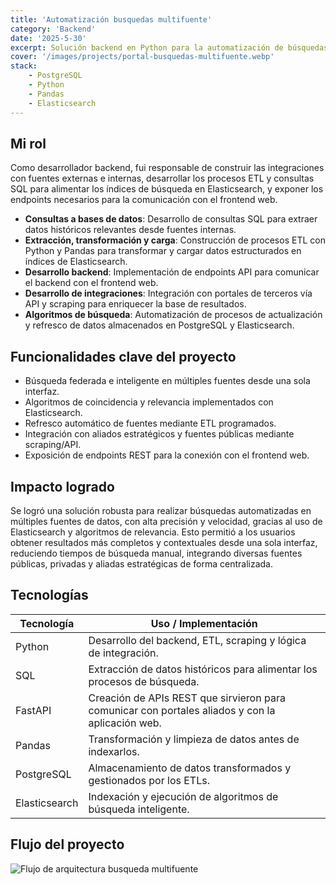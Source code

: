 ```yaml
---
title: 'Automatización busquedas multifuente'
category: 'Backend'
date: '2025-5-30'
excerpt: Solución backend en Python para la automatización de búsquedas de ítems a través de múltiples fuentes de información, incluyendo portales de terceros vía API, sitios públicos mediante Web Scraping, servicios de búsqueda OpenAI, y bases de datos internas procesadas con ETL.
cover: '/images/projects/portal-busquedas-multifuente.webp'
stack:
    - PostgreSQL
    - Python
    - Pandas
    - Elasticsearch
---
```


## Mi rol
Como desarrollador backend, fui responsable de construir las integraciones con fuentes externas e internas, desarrollar los procesos ETL y consultas SQL para alimentar los índices de 
búsqueda en Elasticsearch, y exponer los endpoints necesarios para la comunicación con el frontend web.

- **Consultas a bases de datos**: Desarrollo de consultas SQL para extraer datos históricos relevantes desde fuentes internas.
- **Extracción, transformación y carga**: Construcción de procesos ETL con Python y Pandas para transformar y cargar datos estructurados en índices de Elasticsearch.
- **Desarrollo backend**: Implementación de endpoints API para comunicar el backend con el frontend web.
- **Desarrollo de integraciones**: Integración con portales de terceros vía API y scraping para enriquecer la base de resultados.
- **Algoritmos de búsqueda**: Automatización de procesos de actualización y refresco de datos almacenados en PostgreSQL y Elasticsearch.

## Funcionalidades clave del proyecto
- Búsqueda federada e inteligente en múltiples fuentes desde una sola interfaz.
- Algoritmos de coincidencia y relevancia implementados con Elasticsearch.
- Refresco automático de fuentes mediante ETL programados.
- Integración con aliados estratégicos y fuentes públicas mediante scraping/API.
- Exposición de endpoints REST para la conexión con el frontend web.

## Impacto logrado
Se logró una solución robusta para realizar búsquedas automatizadas en múltiples fuentes de datos, con alta precisión y velocidad, gracias al uso de Elasticsearch y algoritmos 
de relevancia. Esto permitió a los usuarios obtener resultados más completos y contextuales desde una sola interfaz, reduciendo tiempos de búsqueda manual, integrando diversas 
fuentes públicas, privadas y aliadas estratégicas de forma centralizada.

## Tecnologías

| Tecnología | Uso / Implementación                                                                             |
| ---------- | ------------------------------------------------------------------------------------------------ |
| Python     | Desarrollo del backend, ETL, scraping y lógica de integración.                                     |
| SQL | Extracción de datos históricos para alimentar los procesos de búsqueda.                                            |
| FastAPI    | Creación de APIs REST que sirvieron para comunicar con portales aliados y con la aplicación web.                   |
| Pandas       | Transformación y limpieza de datos antes de indexarlos.           |
| PostgreSQL        | Almacenamiento de datos transformados y gestionados por los ETLs. |
| Elasticsearch        | Indexación y ejecución de algoritmos de búsqueda inteligente. |

## Flujo del proyecto
<img
    src="https://res.cloudinary.com/dvjzp6scj/image/upload/v1754484910/projects/5aae55ab-9d38-4f1f-a620-608432eb28f8.png"
    alt="Flujo de arquitectura busqueda multifuente"/>